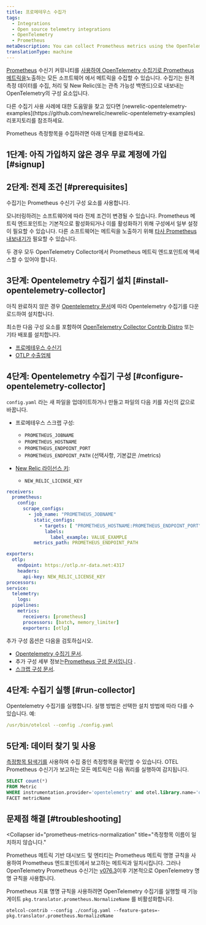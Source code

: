 ```yaml
---
title: 프로메테우스 수집가
tags:
  - Integrations
  - Open source telemetry integrations
  - OpenTelemetry
  - Prometheus
metaDescription: You can collect Prometheus metrics using the OpenTelemetry collector.
translationType: machine
---
```


[Prometheus](https://github.com/open-telemetry/opentelemetry-collector-contrib/tree/main/receiver/prometheusreceiver) 수신기 커뮤니티를 [사용하여 OpenTelemetry 수집기로 Prometheus 메트릭을](https://prometheus.io/docs/instrumenting/exporters/)노출하는 모든 소프트웨어 에서 메트릭을 수집할 수 있습니다. 수집기는 원격 측정 데이터를 수집, 처리 및 New Relic(또는 관측 가능성 백엔드)으로 내보내는 OpenTelemetry의 구성 요소입니다.

<Callout variant="tip">
  다른 수집기 사용 사례에 대한 도움말을 찾고 있다면 [newrelic-opentelemetry-examples](https://github.com/newrelic/newrelic-opentelemetry-examples) 리포지토리를 참조하세요.
</Callout>

Prometheus 측정항목을 수집하려면 아래 단계를 완료하세요.

## 1단계: 아직 가입하지 않은 경우 무료 계정에 가입 [#signup]

<InlineSignup/>

## 2단계: 전제 조건 [#prerequisites]

수집기는 Prometheus 수신기 구성 요소를 사용합니다.

모니터링하려는 소프트웨어에 따라 전제 조건이 변경될 수 있습니다. Prometheus 메트릭 엔드포인트는 기본적으로 활성화되거나 이를 활성화하기 위해 구성에서 일부 설정이 필요할 수 있습니다. 다른 소프트웨어는 메트릭을 노출하기 위해 [타사 Prometheus 내보내기가](https://prometheus.io/docs/instrumenting/exporters/#third-party-exporters) 필요할 수 있습니다.

두 경우 모두 OpenTelemetry Collector에서 Prometheus 메트릭 엔드포인트에 액세스할 수 있어야 합니다.

## 3단계: Opentelemetry 수집기 설치 [#install-opentelemetry-collector]

아직 완료하지 않은 경우 [Opentelemetry 문서](https://opentelemetry.io/docs/collector/getting-started/)에 따라 Opentelemetry 수집기를 다운로드하여 설치합니다.

최소한 다음 구성 요소를 포함하여 [OpenTelemetry Collector Contrib Distro](https://github.com/open-telemetry/opentelemetry-collector-releases/tree/main/distributions/otelcol-contrib) 또는 기타 배포를 설치합니다.

* [프로메테우스 수신기](https://github.com/open-telemetry/opentelemetry-collector-contrib/tree/main/receiver/prometheusreceiver)
* [OTLP 수출업체](https://pkg.go.dev/go.opentelemetry.io/collector/exporter/otlpexporter)

## 4단계: Opentelemetry 수집기 구성 [#configure-opentelemetry-collector]

`config.yaml` 라는 새 파일을 업데이트하거나 만들고 파일의 다음 키를 자신의 값으로 바꿉니다.

* 프로메테우스 스크랩 구성:

  * `PROMETHEUS_JOBNAME`
  * `PROMETHEUS_HOSTNAME`
  * `PROMETHEUS_ENDPOINT_PORT`
  * `PROMETHEUS_ENDPOINT_PATH` (선택사항, 기본값은 /metrics)

* [New Relic 라이선스 키](/docs/apis/intro-apis/new-relic-api-keys/#license-key):

  * `NEW_RELIC_LICENSE_KEY`

```yaml
receivers:
  prometheus:
    config:
      scrape_configs:
        - job_name: "PROMETHEUS_JOBNAME"
          static_configs:
            - targets: [ "PROMETHEUS_HOSTNAME:PROMETHEUS_ENDPOINT_PORT" ]
              labels:
                label_example: VALUE_EXAMPLE
          metrics_path: PROMETHEUS_ENDPOINT_PATH

exporters:
  otlp:
    endpoint: https://otlp.nr-data.net:4317
    headers:
      api-key: NEW_RELIC_LICENSE_KEY
processors:
service:
  telemetry:
    logs:
  pipelines:
    metrics:
      receivers: [prometheus]
      processors: [batch, memory_limiter]
      exporters: [otlp]
```

추가 구성 옵션은 다음을 검토하십시오.

* [Opentelemetry 수집기 문서](https://opentelemetry.io/docs/collector/configuration/).
* 추가 구성 세부 정보는[Prometheus 구성 문서입니다](https://prometheus.io/docs/prometheus/latest/configuration/configuration/) .
* [스크랩 구성 문서](https://prometheus.io/docs/prometheus/latest/configuration/configuration/#scrape_config).

## 4단계: 수집기 실행 [#run-collector]

Opentelemetry 수집기를 실행합니다. 실행 방법은 선택한 설치 방법에 따라 다를 수 있습니다. 예:

```yaml
/usr/bin/otelcol --config ./config.yaml
```

## 5단계: 데이터 찾기 및 사용

[측정항목 탐색기를](/docs/query-your-data/explore-query-data/browse-data/introduction-data-explorer) 사용하여 수집 중인 측정항목을 확인할 수 있습니다. OTEL Prometheus 수신기가 보고하는 모든 메트릭은 다음 쿼리를 실행하여 감지됩니다.

```sql
SELECT count(*) 
FROM Metric 
WHERE instrumentation.provider='opentelemetry' and otel.library.name='otelcol/prometheusreceiver' 
FACET metricName 
```

## 문제점 해결 [#troubleshooting]

<Collapser
  id="prometheus-metrics-normalization"
  title="측정항목 이름이 일치하지 않습니다."
>
  Prometheus 메트릭 기반 대시보드 및 엔티티는 Prometheus 메트릭 명명 규칙을 사용하여 Prometheus 엔드포인트에서 보고하는 메트릭과 일치시킵니다. 그러나 OpenTelemetry Prometheus 수신기는 [v076.3](https://github.com/open-telemetry/opentelemetry-collector-contrib/releases/tag/v0.76.3)이후 기본적으로 OpenTelemetry 명명 규칙을 사용합니다.

  Prometheus 지표 명명 규칙을 사용하려면 OpenTelemetry 수집기를 실행할 때 기능 게이트 `pkg.translator.prometheus.NormalizeName` 를 비활성화합니다.

  ```shell
  otelcol-contrib --config ./config.yaml --feature-gates=-pkg.translator.prometheus.NormalizeName
  ```
</Collapser>